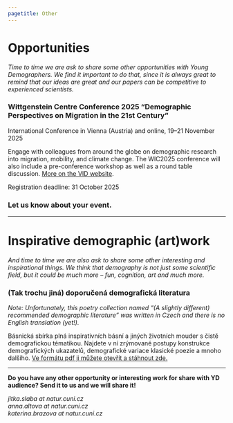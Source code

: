 ---
pagetitle: Other
---

<link rel="stylesheet" href="styles.css" type="text/css">

# Opportunities
*Time to time we are ask to share some other opportunities with Young Demographers. We find it important to do that, since it is always great to remind that our ideas are great and our papers can be competitive to experienced scientists.*  


### Wittgenstein Centre Conference 2025 "Demographic Perspectives on Migration in the 21st Century"

International Conference in Vienna (Austria) and online, 19–21 November 2025

Engage with colleagues from around the globe on demographic research into migration, mobility, and climate change. The WIC2025 conference will also include a pre-conference workshop as well as a round table discussion. [More on the VID website](https://www.oeaw.ac.at/vid/news-events/calendar/conferences/demographic-perspectives-on-migration-in-the-21st-century).

Registration deadline: 31 October 2025

### Let us know about your event. 

***

# Inspirative demographic (art)work
*And time to time we are also ask to share some other interesting and inspirational things. We think that demography is not just some scientific field, but it could be much more – fun, cognition, art and much more.* 

### (Tak trochu jiná) doporučená demografická literatura
*Note: Unfortunately, this poetry collection named "(A slightly different) recommended demographic literature" was written in Czech and there is no English translation (yet!).* 

Básnická sbírka plná inspirativních básní a jiných životních mouder s čistě demografickou tématikou. Najdete v ní zrýmované postupy konstrukce demografických ukazatelů, demografické variace klasické poezie a mnoho dalšího. [Ve formátu pdf ji můžete otevřít a stáhnout zde.](https://drive.google.com/file/d/1oBIUUbv_bBFUAle0fTP3OG8jhuMoHkBr/view?usp=sharing)

***

**Do you have any other opportunity or interesting work for share with YD audience? Send it to us and we will share it!**  

*jitka.slaba at natur.cuni.cz*  
*anna.altova at natur.cuni.cz*   
*katerina.brazova at natur.cuni.cz*   